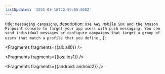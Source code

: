 ```yaml
---
lastUpdated: '2021-08-16T22:59:55.000Z'
---
```

  title: `Messaging campaigns`,
  description: `Use AWS Mobile SDK and the Amazon Pinpoint console to target your app users with push messaging. You can send individual messages or configure campaigns that target a group of users that match a profile that you define.`,
};


<Fragments fragments={{all: all0}} />


<Fragments fragments={{ios: ios1}} />


<Fragments fragments={{android: android2}} />
